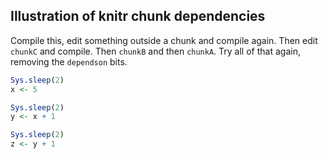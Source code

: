 ## Illustration of knitr chunk dependencies

Compile this, edit something outside a chunk and compile again.
Then edit `chunkC` and compile. Then `chunkB` and then `chunkA`.
Try all of that again, removing the `dependson` bits.

```r
Sys.sleep(2)
x <- 5
```

```r
Sys.sleep(2)
y <- x + 1
```

```r
Sys.sleep(2)
z <- y + 1
```
